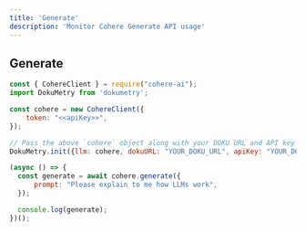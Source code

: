 ```yaml
---
title: 'Generate'
description: 'Monitor Cohere Generate API usage'
---
```


## Generate

```javascript
const { CohereClient } = require("cohere-ai");
import DokuMetry from 'dokumetry';

const cohere = new CohereClient({
    token: "<<apiKey>>",
});

// Pass the above `cohere` object along with your DOKU URL and API key and this will make sure that all Cohere calls are automatically tracked.
DokuMetry.init({llm: cohere, dokuURL: "YOUR_DOKU_URL", apiKey: "YOUR_DOKU_TOKEN"})

(async () => {
  const generate = await cohere.generate({
      prompt: "Please explain to me how LLMs work",
  });

  console.log(generate);
})();
```
